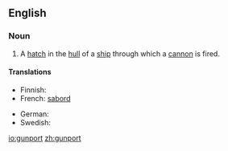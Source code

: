 ==English==

===Noun===
{{en-noun}}

# A [[hatch]] in the [[hull]] of a [[ship]] through which a [[cannon]] is fired.

====Translations====
{{trans-top|a hatch in the hull of a ship through which a cannon is fired}}
* Finnish: {{t|fi|tykkiportti}}
* French: [[sabord]]
{{trans-mid}}
* German: {{t|de|Stückpforte|f}}
* Swedish: {{t|sv|kanonport|c}}
{{trans-bottom}}

[[io:gunport]]
[[zh:gunport]]